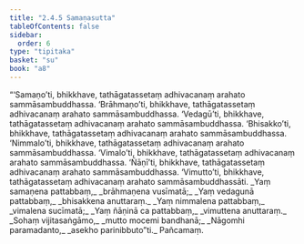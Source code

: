 ```yaml
---
title: "2.4.5 Samaṇasutta"
tableOfContents: false
sidebar:
  order: 6
type: "tipitaka"
basket: "su"
book: "a8"
---
```



<DynamicBreadcrumb />

<Division number="85" book="a8">

<Paragraph number="820" book="a8">
“‘Samaṇo’ti, bhikkhave, tathāgatassetaṃ adhivacanaṃ arahato sammāsambuddhassa. ‘Brāhmaṇo’ti, bhikkhave, tathāgatassetaṃ adhivacanaṃ arahato sammāsambuddhassa. ‘Vedagū’ti, bhikkhave, tathāgatassetaṃ adhivacanaṃ arahato sammāsambuddhassa. ‘Bhisakko’ti, bhikkhave, tathāgatassetaṃ adhivacanaṃ arahato sammāsambuddhassa. ‘Nimmalo’ti, bhikkhave, tathāgatassetaṃ adhivacanaṃ arahato sammāsambuddhassa. ‘Vimalo’ti, bhikkhave, tathāgatassetaṃ adhivacanaṃ arahato sammāsambuddhassa. ‘Ñāṇī’ti, bhikkhave, tathāgatassetaṃ adhivacanaṃ arahato sammāsambuddhassa. ‘Vimutto’ti, bhikkhave, tathāgatassetaṃ adhivacanaṃ arahato sammāsambuddhassāti.
</Paragraph>

<Paragraph number="821" type="verses" book="a8">
_Yaṃ samaṇena pattabbaṃ,_  
_brāhmaṇena vusīmatā;_  
_Yaṃ vedagunā pattabbaṃ,_  
_bhisakkena anuttaraṃ._  

</Paragraph>

<Paragraph number="822" type="verses" book="a8">
_Yaṃ nimmalena pattabbaṃ,_  
_vimalena sucīmatā;_  
_Yaṃ ñāṇinā ca pattabbaṃ,_  
_vimuttena anuttaraṃ._  

</Paragraph>

<Paragraph number="823" type="verses" book="a8">
_Sohaṃ vijitasaṅgāmo,_  
_mutto mocemi bandhanā;_  
_Nāgomhi paramadanto,_  
_asekho parinibbuto”ti._  


</Paragraph>
</Division>

<Paragraph number="824" type="center" book="a8">
Pañcamaṃ.
</Paragraph>
